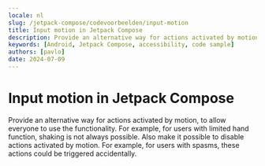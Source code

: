 ```yaml
---
locale: nl
slug: /jetpack-compose/codevoorbeelden/input-motion
title: Input motion in Jetpack Compose
description: Provide an alternative way for actions activated by motion, to allow everyone to use the functionality.
keywords: [Android, Jetpack Compose, accessibility, code sample]
authors: [pavlo]
date: 2024-07-09
---
```


# Input motion in Jetpack Compose

Provide an alternative way for actions activated by motion, to allow everyone to use the functionality. For example, for users with limited hand function, shaking is not always possible. Also make it possible to disable actions activated by motion. For example, for users with spasms, these actions could be triggered accidentally.

<CodeSample id="input-motion" platform="jetpack-compose" locale="nl"/>
